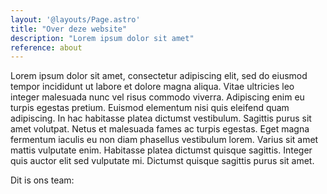 ---
layout: '@layouts/Page.astro'
title: "Over deze website"
description: "Lorem ipsum dolor sit amet"
reference: about
---

Lorem ipsum dolor sit amet, consectetur adipiscing elit, sed do eiusmod tempor incididunt ut
labore et dolore magna aliqua. Vitae ultricies leo integer malesuada nunc vel risus commodo
viverra. Adipiscing enim eu turpis egestas pretium. Euismod elementum nisi quis eleifend quam
adipiscing. In hac habitasse platea dictumst vestibulum. Sagittis purus sit amet volutpat. Netus
et malesuada fames ac turpis egestas. Eget magna fermentum iaculis eu non diam phasellus
vestibulum lorem. Varius sit amet mattis vulputate enim. Habitasse platea dictumst quisque
sagittis. Integer quis auctor elit sed vulputate mi. Dictumst quisque sagittis purus sit amet.

Dit is ons team:

<PeopleList />
